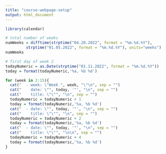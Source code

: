 ```yaml
---
title: "course-webpage-setup"
output: html_document
---
```


```r
library(calendar)
```


```r
# total number of weeks
numWeeks = difftime(strptime("04.20.2022", format = "%m.%d.%Y"), 
         strptime("01.05.2022", format = "%m.%d.%Y"), units="weeks")
numWeeks

# first day of week 2
todayNumeric = as.Date(strptime("01.11.2022", format = "%m.%d.%Y"))
today = format(todayNumeric,'%a, %b %d')

for (week in 2:15){
  cat("  - week: \"Week ", week, "\"\n", sep = "")
  cat("    date: \"", today, '"', "\n", sep = "")
  cat("    title: \"\"", "\n", sep = "")
  todayNumeric = todayNumeric + 1
  today = format(todayNumeric,'%a, %b %d')
  cat("  - date: \"", today, '"', "\n", sep = "")
  cat("    title: \"\"", "\n", sep = "")
  todayNumeric = todayNumeric + 2
  today = format(todayNumeric,'%a, %b %d')
  cat("  - date: \"", today, '"', "\n", sep = "")
  cat("    title: \"\"", "\n\n", sep = "")
  todayNumeric = todayNumeric + 4
  today = format(todayNumeric,'%a, %b %d')
}
```


